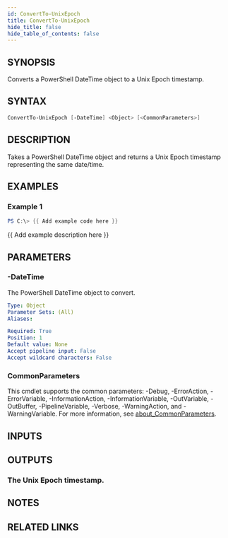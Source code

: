```yaml
---
id: ConvertTo-UnixEpoch
title: ConvertTo-UnixEpoch
hide_title: false
hide_table_of_contents: false
---
```


## SYNOPSIS

Converts a PowerShell DateTime object to a Unix Epoch timestamp.

## SYNTAX

```powershell
ConvertTo-UnixEpoch [-DateTime] <Object> [<CommonParameters>]
```

## DESCRIPTION

Takes a PowerShell DateTime object and returns a Unix Epoch timestamp representing the same date/time.

## EXAMPLES

### Example 1

```powershell
PS C:\> {{ Add example code here }}
```

{{ Add example description here }}

## PARAMETERS

### -DateTime

The PowerShell DateTime object to convert.

```yaml
Type: Object
Parameter Sets: (All)
Aliases:

Required: True
Position: 1
Default value: None
Accept pipeline input: False
Accept wildcard characters: False
```

### CommonParameters

This cmdlet supports the common parameters: -Debug, -ErrorAction, -ErrorVariable, -InformationAction, -InformationVariable, -OutVariable, -OutBuffer, -PipelineVariable, -Verbose, -WarningAction, and -WarningVariable. For more information, see [about_CommonParameters](http://go.microsoft.com/fwlink/?LinkID=113216).

## INPUTS

## OUTPUTS

### The Unix Epoch timestamp.

## NOTES

## RELATED LINKS

